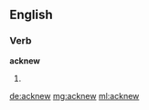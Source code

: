 ==English==

===Verb===
'''acknew'''

# {{past of|acknow}}

[[de:acknew]]
[[mg:acknew]]
[[ml:acknew]]